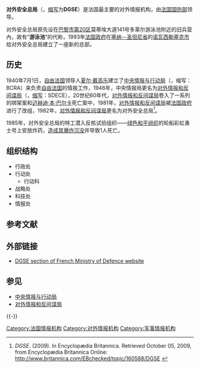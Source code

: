 {{noteTA
|G1 = 地名
}}

{{Infobox Government agency
|agency_name     = 对外安全总局
|abbreviation    = DGSE
|nativename      = Direction Générale de la Sécurité Extérieure
|motto           = 
|logo            = DGSE logo.jpg
|logo_width      = 300px
|logo_caption    = 
|seal            = http://fas.org/irp/world/france/defense/dgse/dgse.gif
|seal_width      = 200px
|seal_caption    = 对外安全总局徽标
|formed          = 1982年4月2日
|preceding1      = [[对外情报和反间谍局|对外情报和反间谍局]]
|preceding2      =
|dissolved       =
|superseding     =
|jurisdiction    =
|headquarters    = {{法国}}[[塞纳－圣但尼省|塞纳－圣但尼省]]的[[诺瓦西勒塞克|诺瓦西勒塞克市]]
|employees       = 机密
|budget          = 机密
|minister2_name  =
|minister2_pfo   =
|chief1          = 
|chief1_title    = 
|chief2          = 
|chief2_title    =
|parent_agency   = 
|child1_agency   =
|child2_agency   =
|website         =
|footnotes       =
}}

'''对外安全总局'''（{{lang-fr|'''Direction Générale de la Sécurité Extérieure'''}}，[[缩写|缩写]]为'''DGSE'''）是法国最主要的对外情报机构，由[[法国国防部|法国国防部]]领导。

对外安全总局原先设在[[巴黎二十区|巴黎市第20区]]莫蒂埃大道141号多莱尔游泳池附近的旧兵营內，故有“'''游泳池'''”的代称，1993年[[法国政府|法国政府]]在[[塞纳－圣但尼省|塞纳－圣但尼省]]的[[诺瓦西勒塞克|诺瓦西勒塞克市]]给对外安全总局建立了一座新的总部。

==历史==
{{see also|中央情报与行动局|对外情报和反间谍局}}

1940年7月1日，[[自由法国|自由法国]]领导人[[夏尔·戴高乐|夏尔·戴高乐]]建立了[[中央情报与行动局|中央情报与行动局]]（{{lang-fr|Bureau Central de Renseignements et d'Action}}，缩写：BCRA）来负责[[自由法国|自由法国]]的情报工作，1946年，中央情报局更名为[[对外情报和反间谍局|对外情报和反间谍局]]（{{lang-fr|Service de Documentation Extérieure et de Contre-Espionnage}}，[[缩写|缩写]]：SDECE），20世纪60年代，[[对外情报和反间谍局|对外情报和反间谍局]]卷入了一系列的绑架案和[[迈赫迪·本·巴尔卡|迈赫迪·本·巴尔卡]]死亡案中，1981年，[[对外情报和反间谍局|对外情报和反间谍局]]被[[法国政府|法国政府]]进行了改组，1982年，[[对外情报和反间谍局|对外情报和反间谍局]]更名为对外安全总局<ref name="Britannica">''DGSE''. (2009). In Encyclopædia Britannica. Retrieved October 05, 2009, from Encyclopædia Britannica Online: [http://www.britannica.com/EBchecked/topic/160588/DGSE http://www.britannica.com/EBchecked/topic/160588/DGSE] {{Wayback|url=http://www.britannica.com/EBchecked/topic/160588/DGSE |date=20150421042036 }}</ref>。

1985年，对外安全总局的特工潜入反核试验组织——[[绿色和平组织|绿色和平组织]]的轮船彩虹勇士号上安放炸药，[[彩虹勇士号爆炸事件|造成其爆炸沉没]]并导致1人死亡。

== 组织结构 ==
*行政处
*行动处
**行动科
*战略处
*科技处
*情报处

== 参考文献 ==
{{Reflist}}

== 外部链接 ==
* {{en icon}} [http://www.defense.gouv.fr/english/dgse DGSE section of French Ministry of Defence website] {{Wayback|url=http://www.defense.gouv.fr/english/dgse |date=20210307221451 }}

== 参见 ==
{{Portal box|法国|军事}}
* [[中央情报与行动局|中央情报与行动局]]
* [[对外情报和反间谍局|对外情报和反间谍局]]

{{-}}
{{National Intelligence Agencies}}

[[Category:法国情报机构|Category:法国情报机构]]
[[Category:对外情报机构|Category:对外情报机构]]
[[Category:军事情报机构|Category:军事情报机构]]